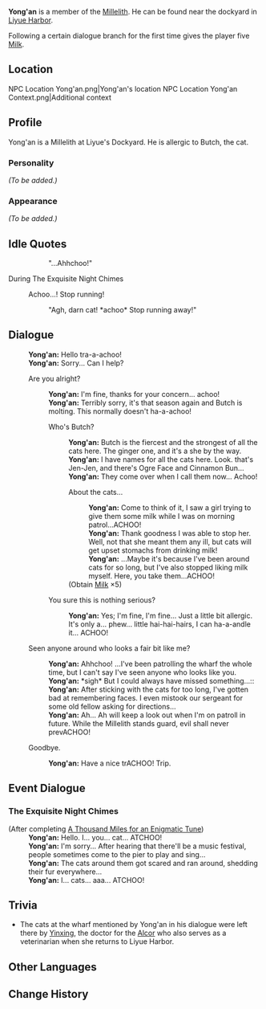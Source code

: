{{Meta
<!-- REMOVE THIS TEMPLATE AFTER ADDING MISSING INFO -->
|missing_NPC_profile  = yes
}}
{{Character Infobox
|image            = NPC Yong'an.png
|type             = NPC
|region           = Liyue
|affiliation      = Millelith
|title            = Millelith
|dialoguereward   = {{Card|Milk|5}}
}}
'''Yong'an''' is a member of the [[Millelith]]. He can be found near the dockyard in [[Liyue Harbor]].

Following a certain dialogue branch for the first time gives the player five [[Milk]].

==Location==
<gallery>
NPC Location Yong'an.png|Yong'an's location
NPC Location Yong'an Context.png|Additional context
</gallery>

==Profile==
<!-- detailed story/lore information goes here -->
Yong'an is a Millelith at Liyue's Dockyard. He is allergic to Butch, the cat.

===Personality===
''(To be added.)''

===Appearance===
''(To be added.)''

==Idle Quotes==
{{Dialogue start}}
:: {{A|VO Yong'an 01.ogg}} "...Ahhchoo!"
{{Dialogue end}}

;During The Exquisite Night Chimes
{{Dialogue start}}
: {{DIcon|Idle}} Achoo...! Stop running!
:: {{A|VO Yong'an Lantern Rite 01.ogg}} "Agh, darn cat! *achoo* Stop running away!"
{{Dialogue end}}

==Dialogue==
{{Dialogue start}}
:'''Yong'an:''' Hello tra-a-achoo!
:'''Yong'an:''' Sorry... Can I help?
:{{DIcon}} Are you alright?
::'''Yong'an:''' I'm fine, thanks for your concern... achoo!
::'''Yong'an:''' Terribly sorry, it's that season again and Butch is molting. This normally doesn't ha-a-achoo!
::{{DIcon}} Who's Butch?
:::'''Yong'an:''' Butch is the fiercest and the strongest of all the cats here. The ginger one, and it's a she by the way.
:::'''Yong'an:''' I have names for all the cats here. Look. that's Jen-Jen, and there's Ogre Face and Cinnamon Bun...
:::'''Yong'an:''' They come over when I call them now... Achoo!
:::{{DIcon|Reward}} About the cats...
::::'''Yong'an:''' Come to think of it, I saw a girl trying to give them some milk while I was on morning patrol...ACHOO!
::::'''Yong'an:''' Thank goodness I was able to stop her. Well, not that she meant them any ill, but cats will get upset stomachs from drinking milk!
::::'''Yong'an:''' ...Maybe it's because I've been around cats for so long, but I've also stopped liking milk myself. Here, you take them...ACHOO!
:::;(Obtain [[Milk]] ×5)
::{{DIcon}} You sure this is nothing serious?
:::'''Yong'an:''' Yes; I'm fine, I'm fine... Just a little bit allergic. It's only a... phew... little hai-hai-hairs, I can ha-a-andle it... ACHOO!
:{{DIcon}} Seen anyone around who looks a fair bit like me?
::'''Yong'an:''' Ahhchoo! ...I've been patrolling the wharf the whole time, but I can't say I've seen anyone who looks like you.
::'''Yong'an:''' *sigh* But I could always have missed something...::
::'''Yong'an:''' After sticking with the cats for too long, I've gotten bad at remembering faces. I even mistook our sergeant for some old fellow asking for directions...
::'''Yong'an:''' Ah... Ah will keep a look out when I'm on patroll in future. While the Millelith stands guard, evil shall never prevACHOO!
:{{DIcon}} Goodbye.
::'''Yong'an:''' Have a nice trACHOO! Trip.
{{Dialogue end}}

==Event Dialogue==
===The Exquisite Night Chimes===
{{Dialogue start}}
;(After completing [[A Thousand Miles for an Enigmatic Tune]])
:'''Yong'an:''' Hello. I... you... cat... ATCHOO!
:'''Yong'an:''' I'm sorry... After hearing that there'll be a music festival, people sometimes come to the pier to play and sing...
:'''Yong'an:''' The cats around them got scared and ran around, shedding their fur everywhere...
:'''Yong'an:''' I... cats... aaa... ATCHOO!
{{Dialogue end}}

==Trivia==
* The cats at the wharf mentioned by Yong'an in his dialogue were left there by [[Yinxing]], the doctor for the [[Alcor]] who also serves as a veterinarian when she returns to Liyue Harbor.

==Other Languages==
{{Other Languages
|default_hidden = 1
|en      = Yong'an
|zhs     = 永安
|zhs_rm  = Yǒng'ān
|zht     = 永安
|zht_rm  = Yǒng'ān
|ja      = 永安
|ja_rm   = Eian{{Assumed}}
|ko      = 영안
|ko_rm   = Yeong-an
|es      = Yong'an
|fr      = Yong'an
|ru      = Юн Ань
|th      = Yong'an
|vi      = Yong'an
|de      = Yong’an
|id      = Yong'an
|pt      = Yong'an
|tr      = Yong'an
|it      = Yong'an
}}

==Change History==
{{Change History|1.0}}